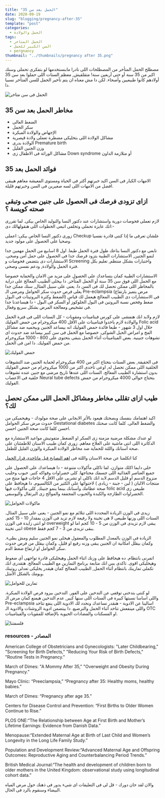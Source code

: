 ```yaml
---
title: "الحمل بعد سن 35"
date: 2020-09-19
slug: "blogging/pregnancy-after-35"
template: "post"
categories:
  - الحمل والولادة
tags:
  - الحمل المتاخر
  - السن الكبير للحمل
  - pergnancy
thumbnail: "../thumbnails/pregnancy after 35.png"
---
```


مصطلح الحمل المتأخر من المصطلحات اللى نادرا مابنستخدمها لو بتفكرى تحملى وسنك اكبر من 35 سنة أو حتى أربعين سنة! متقلقيش, معظم الستات اللى حملوا بعد سن 35 أولادهم كانوا طبيعيين وأصحاء. لكن دا مش معناه ان يتم تأخير الحمل للسن المتأخر نسبيا دا.

![الحمل فى سن متاخر](<../images/pregnancy after 35/pregnant-woman.jpg>)

## مخاطر الحمل بعد سن 35

- الضغط العالى
- سكر الحمل
- الإجهاض والولادة المبكرة
- مشاكل الولادة اللى بتخليكى مضطرة تعملى ولادة قيصرية
- الولادة بدرى Premature birth
- وزن الجنين القليل
- مشاكل الوراثة فى الاطفال زى Down syndrome أو متلازمة الداون

## فوائد الحمل بعد 35

الامهات الكبار فى السن اكيد خبرتهم أكثر فى الحياة ومستوى المعيشة معاهم هيبقى افضل من الامهات اللى لسه صغيرين فى السن وخبرتهم قليلة.

## ازاى تزودى فرصك فى الحصول على جنين صحى وتبقى صحته كويسة ؟

لازم تعملى فحوصات دورية واستشارات عند دكتور النسا والتوليد الخاص بيكى. لما تقررى انك عايزة تحملى وتخلفى اتبعى الخطوات اللى هنقولهالك دى:-

زورى دكتور النسا الخاص بيكى: اعملى Checkup علشان تعرفى ما إذا كنتى قادرة نفسيا وصحيا على الحصول على مولود جديد.

تابعى مع دكتور النسا بتاعك طول فترة الحمل طبعا. اول 8 اسابيع من الحمل مهمين جدا لنمو الجنين, الاستشارات الطبية بتزود فرصك جدا فى الحصول على حمل آمن وصحى. الاستشارات دى بتتضمن فحوصات و Screening واختبارات بشكل منتظم, تعليم بكل فترة الحمل والولادة, ودعم نفسى وصحى.

الاستشارات الطبية كمان بتساعدك على الحصول على مزيد من الامان والحماية خصوصا مع الحمل اللى فوق سن 35 سنة أو الحمل المتأخر. دا بيخلى الطبيب المعالج على دراية بالمخاطر اللى ممكن تحصل لك فى السن دا. يعنى على سبيل المثال, سنك ممكن جدا يعلى فرص حدوث سكر الحوامل ومرضى الـ Pre-eclampsia (مرض يتميز بارتفاع الضغط وكثرة البروتينات فى البول) فى الاستشارات دى الطبيب المعالج هيعمل لك قياس ضغط وفحص نسبة البروتين فى البول الجلوكوز أو السكر فى البول - دا هيساعدنا جدا فى تشخيص ومعالجة المرض بشكل سريع وفعال.

لازم ولابد انك هتمشى على كورس فيتامينات ومقويات - كل الستات اللى فى فترة الحمل والولادة لازم ياخدوا فيتامينات على الأقل 400 ميكروجرام من حمض الفوليك Folic acid خلال اول 3 شهور - طبعا فائدة حمض الفوليك انه بيساعد الجنين وبيحميه ضد مشاكل المخ و امراض الحبل الشوكى. خصوصا مع الحمل فى سن كبير بيساعد ضد حدوث اى تشوهات جنينية. بعض الفيتامينات أثناء الحمل بتبقى بتحتوى على 800 - 1000 ميكروجرام من حمض الفوليك. دا امن فى الحمل.

![حمض الفوليك](<../images/pregnancy after 35/folic-acid.jpg>)

فى الحقيقة, بعض الستات بتحتاج اكتر من 400 ميكروجرام لحماية الجنين ضد التشوهات الخلقية اللى ممكن تحصل له, اوعى تاخدى اكتر من 1000 ميكروجرام من حمض الفوليك بدون استشارة الطبيب المعالج. الستات اللى عندها تاريخ مرضى مع جنين عنده تشوهات خلقية فى الاعصاب Neural tube defects بتحتاج حوالى 4000 ميكروجرام من حمض الفوليك.

## طيب ازاى تقللى مخاطر ومشاكل الحمل اللى ممكن تحصل لك؟

اكيد اهتمامك بنفسك وبصحتك هيعود بالأثر الايجابي على صحة مولودك - وهيحميكى من حدوث مرض سكر الحوامل Gestational diabetes والضغط العالى. كلما كانت صحتك احسن كلما كانت صحة الجنين احسن.

لو عندك مشكلة مرضية مزمنة زى السكر او الضغط, متفوتيش مواعيد الاستشارة مع الدكاترة اللى انتى ماشية على العلاج معاهم. زورى كمان طبيب الاسنان للاطمئنان على صحة أسنانك واللثة للحماية ضد مخاطر الولادة المبكرة والوزن القليل للطفل.

كنا اتكلمنا عن صحة الاسنان واللثة فى
[اهم النصايح قبل ماتاخدى قرار الحمل](https://el3eyada.netlify.app/blogging/best-advices-before-getting-pregnant/)

خلى دايما اكلك متوازن. لما تاكلى مأكولات متنوعة - دا هيساعدك على الحصول على جميع العناصر الغذائية اللى جسمك محتاجها. كلى خضراوات وفواكه كتير. حبوب وحليب منزوع الدسم او قليل الدسم.لابد انك تاكلى او تشربى على الاقل 4 حاجات فيها منتج من منتجات الالبان ( لبن - جبنة - زبادى ) لاحتوائها على الكثير من الكالسيوم. دا هيحافظ على صحة عظامك وأسنانك بينما ينمو جنينك, كلى مأكولات فيها folic acid طبيعى زى الخضراوات الطازجة والكبدة والحبوب المجففة والموالح زى البرتقال واليوسفى.

![ماكولات الحوامل ](<../images/pregnancy after 35/food.jpg>)

زيدى فى الوزن الزيادة المحددة اللى تتلائم مع نمو الجنين - يعنى على سبيل المثال. الستات اللى وزنها طبيعى لا هى تخينة ولا رفيعة لازم تزيد فى الوزن بمقدار 10 - 15 كجم. لو انتى زايدة فى الوزن overweight يبقى لازم تزيدى فى الوزن من 5 - 10 كجم اما لو انتى تخينة obese يبقى تزيدى من 3 - 7 كجم فقط.

الزيادة فى الوزن بالمعدل المطلوب والمعقول هيخلى نمو الجنين سليم ومش بطىء. وكمان بيقلل امكانية ان الجنين يبقى وزنه رفيع او قليل. وكمان بيقلل من فرص حدوث سكر الحوامل او ارتفاع ضغط الدم.

اتمرنى بانتظام. ده هيحافظ على وزنك اثناء الحمل وهيخليكى قادرة تواجهى أي ضغوط وهيخليكى اقوى. تاكدى بس انك متابعة برنامج التمارين مع الطبيب المعالج. هتقدرى انك تكملى تمارينك بانتظام أثناء الحمل, الطبيب المعالج كمان هيقدر يخليكى تعدلى روتينك ويومك بالشكل الأمثل.

![تمارين للحوامل](<../images/pregnancy after 35/workout.jpg>)

لو كنتى بتدخنى توقفى عن التدخين على الفور. التدخين بيزود فرص الولادة المبكرة. واللى اساسا نسبتها كبيرة فى الستات اللى سنها كبير, عدم التدخين هيمنع كمان مرض الـ Pre-eclampsia
اسالينا عن الادوية - هنقدر نساعدك ونحدد لك الادوية اللى ينفع تتاخد واللى مينفعش تتاخد أثناء الحمل والترضيع. دا بيتضمن ادوية الروشتات والادوية الـ OTC او المسكنات والمضادات الحيوية بالإضافة للمقويات والفيتامينات.

![فلسفتنا](<../images/obgyn (1).png>)

### resources - المصادر

American College of Obstetricians and Gynecologists: "Later Childbearing," "Screening for Birth Defects," "Reducing Your Risk of Birth Defects," "Routine Tests in Pregnancy."

March of Dimes: "A Mommy After 35," "Overweight and Obesity During Pregnancy."

Mayo Clinic: “Preeclampsia,” “Pregnancy after 35: Healthy moms, healthy babies.” 

March of Dimes: “Pregnancy after age 35.”

Centers for Disease Control and Prevention: “First Births to Older Women Continue to Rise.”

PLOS ONE:“The Relationship between Age at First Birth and Mother’s Lifetime Earnings: Evidence from Danish Data.”

Menopause:“Extended Maternal Age at Birth of Last Child and Women’s Longevity in the Long Life Family Study.”

Population and Development Review:“Advanced Maternal Age and Offspring Outcomes: Reproductive Aging and Counterbalancing Period Trends.”

British Medical Journal:“The health and development of children born to older mothers in the United Kingdom: observational study using longitudinal cohort data.”

<div style={{padding: "15px" ,backgroundColor: "#00c390", borderRadius: "15px", color: "white"}}>
  <p>والان لقد حان دورك - قل لى فى التعليقات اى شىء يدور فى ذهنك حول مرض المياه البيضاء وسنقوم بالرد فى الحال.
</p>

</div>
